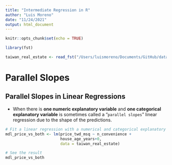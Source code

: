 ```yaml
---
title: "Intermediate Regression in R"
author: "Luis Moreno"
date: "11/24/2021"
output: html_document
---
```


```r
knitr::opts_chunk$set(echo = TRUE)
```

```r
library(fst)
```

```r
taiwan_real_estate <- read_fst("/Users/luismoreno/Documents/GitHub/datacamp/datasets/taiwan_real_estate.fst")
```

# Parallel Slopes  
## Parallel Slopes in Linear Regressions  
- When there is **one numeric explanatory variable** and **one categorical explanatory variable** is sometimes called a "`parallel slopes`" linear regression due to the shape of the predictions.  

```r
# Fit a linear regression with a numerical and categorical explanatory variables
mdl_price_vs_both <- lm(price_twd_msq ~ n_convenience + 
                        house_age_years+0,
                        data = taiwan_real_estate)

# See the result
mdl_price_vs_both
```

